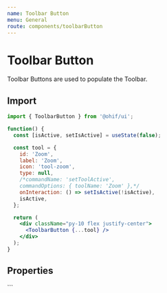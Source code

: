 ```yaml
---
name: Toolbar Button
menu: General
route: components/toolbarButton
---
```




# Toolbar Button

Toolbar Buttons are used to populate the Toolbar.

## Import

```javascript
import { ToolbarButton } from '@ohif/ui';
```

```jsx live
function() {
  const [isActive, setIsActive] = useState(false);

  const tool = {
    id: 'Zoom',
    label: 'Zoom',
    icon: 'tool-zoom',
    type: null,
    /*commandName: 'setToolActive',
    commandOptions: { toolName: 'Zoom' },*/
    onInteraction: () => setIsActive(!isActive),
    isActive,
  };

  return (
    <div className="py-10 flex justify-center">
      <ToolbarButton {...tool} />
    </div>
  );
}
```

## Properties

<Props of={ToolbarButton} />
```
